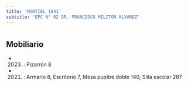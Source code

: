 ```yaml
---
title: 'MONTIEL 1041'
subtitle: 'EPC N° 02 DR. FRANCISCO MELITON ALVAREZ'
---
```


#


## Mobiliario

*  (2023) : Pizarrón 8 

*  (2021) : Armario 8, Escritorio 7, Mesa pupitre doble 140, Silla escolar 287 



